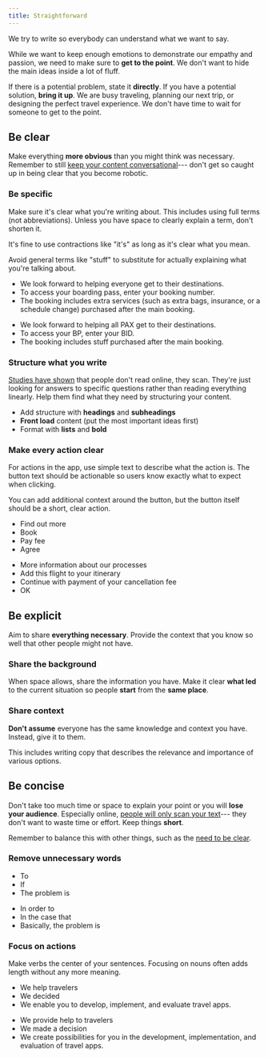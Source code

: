 ```yaml
---
title: Straightforward
---
```



<Illustration name="CompassTravelPlan" alt="" size="display" />

We try to write so everybody can understand what we want to say.

While we want to keep enough emotions to demonstrate our empathy and passion,
we need to make sure to **get to the point**.
We don't want to hide the main ideas inside a lot of fluff.

If there is a potential problem, state it **directly**.
If you have a potential solution, **bring it up**.
We are busy traveling, planning our next trip,
or designing the perfect travel experience.
We don't have time to wait for someone to get to the point.

## Be clear

<QuestionCircle size="large" />

Make everything **more obvious** than you might think was necessary.
Remember to still [keep your content conversational](/kiwi-use/content/voice-and-tone/empathetic/#use-words-and-structures-youd-use-in-speaking)---
don't get so caught up in being clear that you become robotic.

### Be specific

Make sure it's clear what you're writing about.
This includes using full terms (not abbreviations).
Unless you have space to clearly explain a term, don't shorten it.

It's fine to use contractions like "it's" as long as it's clear what you mean.

Avoid general terms like "stuff" to substitute for actually explaining what you're talking about.

<GuidelinesSideBySide>

<Do>

- We look forward to helping everyone get to their destinations.
- To access your boarding pass, enter your booking number.
- The booking includes extra services (such as extra bags, insurance, or a schedule change) purchased after the main booking.

</Do>

<Dont>

- We look forward to helping all PAX get to their destinations.
- To access your BP, enter your BID.
- The booking includes stuff purchased after the main booking.

</Dont>
</GuidelinesSideBySide>

### Structure what you write

[Studies have shown](https://www.nngroup.com/articles/how-people-read-online/)
that people don't read online, they scan.
They're just looking for answers to specific questions rather than reading everything linearly.
Help them find what they need by structuring your content.

- Add structure with **headings** and **subheadings**
- **Front load** content (put the most important ideas first)
- Format with **lists** and **bold**

### Make every action clear

For actions in the app, use simple text to describe what the action is.
The button text should be actionable so users know exactly what to expect when clicking.

You can add additional context around the button,
but the button itself should be a short, clear action.

<GuidelinesSideBySide>

<Do>

- Find out more
- Book
- Pay fee
- Agree

</Do>

<Dont>

- More information about our processes
- Add this flight to your itinerary
- Continue with payment of your cancellation fee
- OK

</Dont>
</GuidelinesSideBySide>

## Be explicit

<ShowMore size="large" />

Aim to share **everything necessary**.
Provide the context that you know so well that other people might not have.

### Share the background

When space allows, share the information you have.
Make it clear **what led** to the current situation so people **start** from the **same place**.

### Share context

**Don't assume** everyone has the same knowledge and context you have.
Instead, give it to them.

This includes writing copy that describes the relevance and importance of various options.

## Be concise

<FlightDirect size="large" />

Don't take too much time or space to explain your point
or you will **lose your audience**.
Especially online, [people will only scan your text](https://www.nngroup.com/articles/how-people-read-online/)---
they don't want to waste time or effort.
Keep things **short**.

Remember to balance this with other things,
such as the [need to be clear](#use-full-terms-not-abbreviations).

### Remove unnecessary words

<GuidelinesSideBySide>

<Do>

- To
- If
- The problem is

</Do>

<Dont>

- In order to
- In the case that
- Basically, the problem is

</Dont>
</GuidelinesSideBySide>

### Focus on actions

Make verbs the center of your sentences.
Focusing on nouns often adds length without any more meaning.

<GuidelinesSideBySide>

<Do>

- We help travelers
- We decided
- We enable you to develop, implement, and evaluate travel apps.

</Do>

<Dont>

- We provide help to travelers
- We made a decision
- We create possibilities for you in the development, implementation, and evaluation of travel apps.

</Dont>
</GuidelinesSideBySide>
